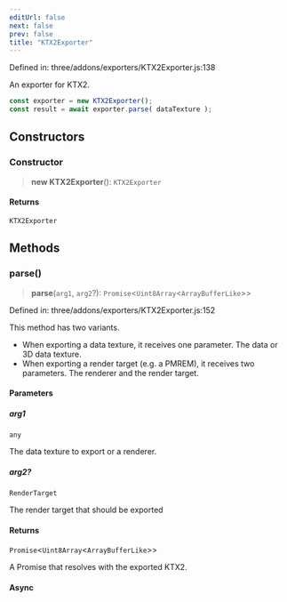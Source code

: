 ```yaml
---
editUrl: false
next: false
prev: false
title: "KTX2Exporter"
---
```


Defined in: three/addons/exporters/KTX2Exporter.js:138

An exporter for KTX2.

```js
const exporter = new KTX2Exporter();
const result = await exporter.parse( dataTexture );
```

## Constructors

### Constructor

> **new KTX2Exporter**(): `KTX2Exporter`

#### Returns

`KTX2Exporter`

## Methods

### parse()

> **parse**(`arg1`, `arg2`?): `Promise`\<`Uint8Array`\<`ArrayBufferLike`\>\>

Defined in: three/addons/exporters/KTX2Exporter.js:152

This method has two variants.

- When exporting a data texture, it receives one parameter. The data or 3D data texture.
- When exporting a render target (e.g. a PMREM), it receives two parameters. The renderer and the
render target.

#### Parameters

##### arg1

`any`

The data texture to export or a renderer.

##### arg2?

`RenderTarget`

The render target that should be exported

#### Returns

`Promise`\<`Uint8Array`\<`ArrayBufferLike`\>\>

A Promise that resolves with the exported KTX2.

#### Async
